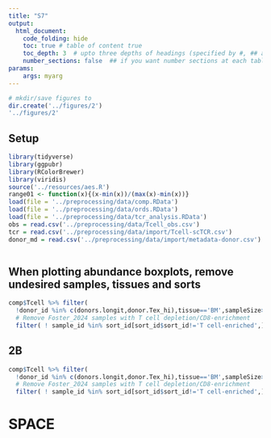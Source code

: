 ```yaml
---
title: "S7"
output:
  html_document:
    code_folding: hide
    toc: true # table of content true
    toc_depth: 3  # upto three depths of headings (specified by #, ## and ###)
    number_sections: false  ## if you want number sections at each table header
params:
    args: myarg
---
```


```r

# mkdir/save figures to
dir.create('../figures/2')
'../figures/2'

```


## Setup

```r

library(tidyverse)
library(ggpubr)
library(RColorBrewer)
library(viridis)
source('../resources/aes.R')
range01 <- function(x){(x-min(x))/(max(x)-min(x))}
load(file = '../preprocessing/data/comp.RData')
load(file = '../preprocessing/data/ords.RData')
load(file = '../preprocessing/data/tcr_analysis.RData')
obs = read.csv('../preprocessing/data/Tcell_obs.csv')
tcr = read.csv('../preprocessing/data/import/Tcell-scTCR.csv')
donor_md = read.csv('../preprocessing/data/import/metadata-donor.csv')

```

```r

```


## When plotting abundance boxplots, remove undesired samples, tissues and sorts

```r

comp$Tcell %>% filter(
  !donor_id %in% c(donors.longit,donor.Tex_hi),tissue=='BM',sampleSize>100) %>% 
  # Remove Foster_2024 samples with T cell depletion/CD8-enrichment
  filter( ! sample_id %in% sort_id[sort_id$sort_id!='T cell-enriched',]$sample_id )


```




## 2B

```r

comp$Tcell %>% filter(
  !donor_id %in% c(donors.longit,donor.Tex_hi),tissue=='BM',sampleSize>100) %>% 
  # Remove Foster_2024 samples with T cell depletion/CD8-enrichment
  filter( ! sample_id %in% sort_id[sort_id$sort_id!='T cell-enriched',]$sample_id )


```


# SPACE 








































































































